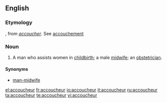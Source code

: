 ==English==

===Etymology===
{{etyl|fr}}, from ''[[accoucher]]''. See [[accouchement]]

===Noun===
{{en-noun}}

# A man who assists women in [[childbirth]]; a male [[midwife]]; an [[obstetrician]].

====Synonyms====
*[[man-midwife]]

[[el:accoucheur]]
[[fr:accoucheur]]
[[io:accoucheur]]
[[it:accoucheur]]
[[ru:accoucheur]]
[[ta:accoucheur]]
[[te:accoucheur]]
[[vi:accoucheur]]